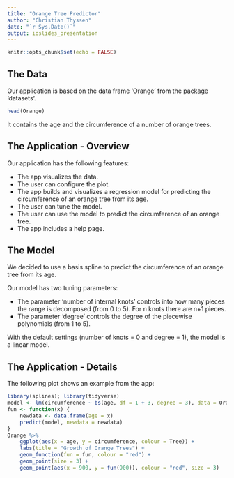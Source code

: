 ```yaml
---
title: "Orange Tree Predictor"
author: "Christian Thyssen"
date: "`r Sys.Date()`"
output: ioslides_presentation
---
```


```r
knitr::opts_chunk$set(echo = FALSE)
```

## The Data

Our application is based on the data frame 'Orange' from the package 'datasets'.

```r
head(Orange)
```

It contains the age and the circumference of a number of orange trees.

## The Application - Overview

Our application has the following features:

- The app visualizes the data.
- The user can configure the plot.
- The app builds and visualizes a regression model for predicting the circumference of an orange tree from its age.
- The user can tune the model.
- The user can use the model to predict the circumference of an orange tree.
- The app includes a help page.

## The Model

We decided to use a basis spline to predict the circumference of an orange tree from its age.

Our model has two tuning parameters:

- The parameter 'number of internal knots' controls into how many pieces the range is decomposed (from 0 to 5). For n knots there are n+1 pieces.
- The parameter 'degree' controls the degree of the piecewise polynomials (from 1 to 5).

With the default settings (number of knots = 0 and degree = 1), the model is a linear model.

## The Application - Details

The following plot shows an example from the app:

```r
library(splines); library(tidyverse)
model <- lm(circumference ~ bs(age, df = 1 + 3, degree = 3), data = Orange)
fun <- function(x) {
    newdata <- data.frame(age = x)
    predict(model, newdata = newdata)
}
Orange %>%
    ggplot(aes(x = age, y = circumference, colour = Tree)) +
    labs(title = "Growth of Orange Trees") +
    geom_function(fun = fun, colour = "red") +
    geom_point(size = 3) +
    geom_point(aes(x = 900, y = fun(900)), colour = "red", size = 3)
```
